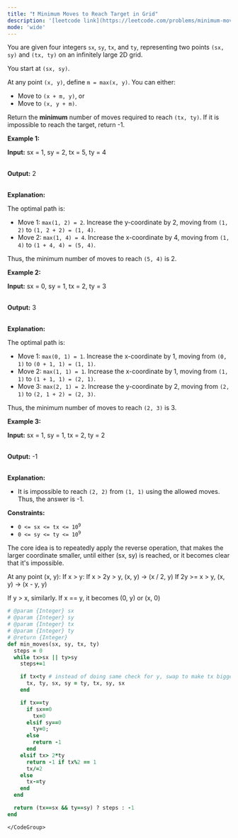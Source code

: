 ```yaml
---
title: "❗️ Minimum Moves to Reach Target in Grid"
description: '[leetcode link](https://leetcode.com/problems/minimum-moves-to-reach-target-in-grid/description/)'
mode: 'wide'
---
```

<Tabs>
  <Tab title="Question" icon="circle-question" iconType="regular">
    <Card>
      <p>You are given four integers <code>sx</code>, <code>sy</code>, <code>tx</code>, and <code>ty</code>, representing two points <code>(sx, sy)</code> and <code>(tx, ty)</code> on an infinitely large 2D grid.</p>  <p>You start at <code>(sx, sy)</code>.</p>  <p>At any point <code>(x, y)</code>, define <code>m = max(x, y)</code>. You can either:</p>  <ul>  <li>Move to <code>(x + m, y)</code>, or</li>  <li>Move to <code>(x, y + m)</code>.</li> </ul>  <p>Return the <strong>minimum</strong> number of moves required to reach <code>(tx, ty)</code>. If it is impossible to reach the target, return -1.</p>   <p><strong class="example">Example 1:</strong></p>  <div class="example-block"> <p><strong>Input:</strong> <span class="example-io">sx = 1, sy = 2, tx = 5, ty = 4</span></p>  <p><br/> <strong>Output:</strong> <span class="example-io">2</span></p>  <p><br/> <strong>Explanation:</strong></p>  <p>The optimal path is:</p>  <ul>  <li>Move 1: <code>max(1, 2) = 2</code>. Increase the y-coordinate by 2, moving from <code>(1, 2)</code> to <code>(1, 2 + 2) = (1, 4)</code>.</li>  <li>Move 2: <code>max(1, 4) = 4</code>. Increase the x-coordinate by 4, moving from <code>(1, 4)</code> to <code>(1 + 4, 4) = (5, 4)</code>.</li> </ul>  <p>Thus, the minimum number of moves to reach <code>(5, 4)</code> is 2.</p> </div>  <p><strong class="example">Example 2:</strong></p>  <div class="example-block"> <p><strong>Input:</strong> <span class="example-io">sx = 0, sy = 1, tx = 2, ty = 3</span></p>  <p><br/> <strong>Output:</strong> <span class="example-io">3</span></p>  <p><br/> <strong>Explanation:</strong></p>  <p>The optimal path is:</p>  <ul>  <li>Move 1: <code>max(0, 1) = 1</code>. Increase the x-coordinate by 1, moving from <code>(0, 1)</code> to <code>(0 + 1, 1) = (1, 1)</code>.</li>  <li>Move 2: <code>max(1, 1) = 1</code>. Increase the x-coordinate by 1, moving from <code>(1, 1)</code> to <code>(1 + 1, 1) = (2, 1)</code>.</li>  <li>Move 3: <code>max(2, 1) = 2</code>. Increase the y-coordinate by 2, moving from <code>(2, 1)</code> to <code>(2, 1 + 2) = (2, 3)</code>.</li> </ul>  <p>Thus, the minimum number of moves to reach <code>(2, 3)</code> is 3.</p> </div>  <p><strong class="example">Example 3:</strong></p>  <div class="example-block"> <p><strong>Input:</strong> <span class="example-io">sx = 1, sy = 1, tx = 2, ty = 2</span></p>  <p><br/> <strong>Output:</strong> <span class="example-io">-1</span></p>  <p><br/> <strong>Explanation:</strong></p>  <ul>  <li>It is impossible to reach <code>(2, 2)</code> from <code>(1, 1)</code> using the allowed moves. Thus, the answer is -1.</li> </ul> </div>   <p><strong>Constraints:</strong></p>  <ul>  <li><code>0 &lt;= sx &lt;= tx &lt;= 10<sup>9</sup></code></li>  <li><code>0 &lt;= sy &lt;= ty &lt;= 10<sup>9</sup></code></li> </ul> 
    </Card>
  </Tab>
  <Tab title="Solution" icon="lightbulb" iconType="regular" >
    <Card>
      The core idea is to repeatedly apply the reverse operation,
that makes the larger coordinate smaller,
until either (sx, sy) is reached,
or it becomes clear that it's impossible.

At any point (x, y):
If x &gt; y:
If x &gt; 2y &gt; y, (x, y) -&gt; (x / 2, y)
If 2y &gt;= x &gt; y, (x, y) -&gt; (x - y, y)

If y &gt; x, similarly.
If x == y, it becomes (0, y) or (x, 0)
</Card>
  <Expandable title="code">
    <CodeGroup dropdown>
```ruby title="Minimum Moves to Reach Target in Grid" lines
# @param {Integer} sx
# @param {Integer} sy
# @param {Integer} tx
# @param {Integer} ty
# @return {Integer}
def min_moves(sx, sy, tx, ty)
  steps = 0
  while tx>sx || ty>sy
    steps+=1

    if tx<ty # instead of doing same check for y, swap to make tx bigger always
      tx, ty, sx, sy = ty, tx, sy, sx
    end

    if tx==ty
      if sx==0
        tx=0
      elsif sy==0
        ty=0;
      else
        return -1
      end
    elsif tx> 2*ty
      return -1 if tx%2 == 1
      tx/=2
    else
      tx-=ty
    end
  end

  return (tx==sx && ty==sy) ? steps : -1
end
```
    </CodeGroup>
  </Expandable>
  </Tab>
</Tabs>